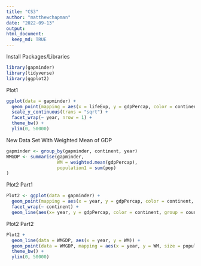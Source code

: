 ```yaml
---
title: "CS3"
author: "matthewchapman"
date: "2022-09-13"
output: 
html_document:
  keep_md: TRUE
---
```


Install Packages/Libraries
```r
library(gapminder)
library(tidyverse)
library(ggplot2)
```

Plot1
```r
ggplot(data = gapminder) + 
  geom_point(mapping = aes(x = lifeExp, y = gdpPercap, color = continent, size = pop)) +
  scale_y_continuous(trans = "sqrt") +
  facet_wrap(~ year, nrow = 1) +
  theme_bw() +
  ylim(0, 50000)
```

New Data Set With Weighted Mean of GDP
```r
gapminder <- group_by(gapminder, continent, year)
WMGDP <- summarise(gapminder,
                   WM = weighted.mean(gdpPercap),
                   population1 = sum(pop)
)
```

Plot2 Part1
```r
Plot2 <- ggplot(data = gapminder) + 
  geom_point(mapping = aes(x = year, y = gdpPercap, color = continent, size = pop)) +
  facet_wrap(~ continent) +
  geom_line(aes(x= year, y = gdpPercap, color = continent, group = country))
```

Plot2 Part2
```r
Plot2 +
  geom_line(data = WMGDP, aes(x = year, y = WM)) +
  geom_point(data = WMGDP, mapping = aes(x = year, y = WM, size = population1)) +
  theme_bw() +
  ylim(0, 50000)
```

